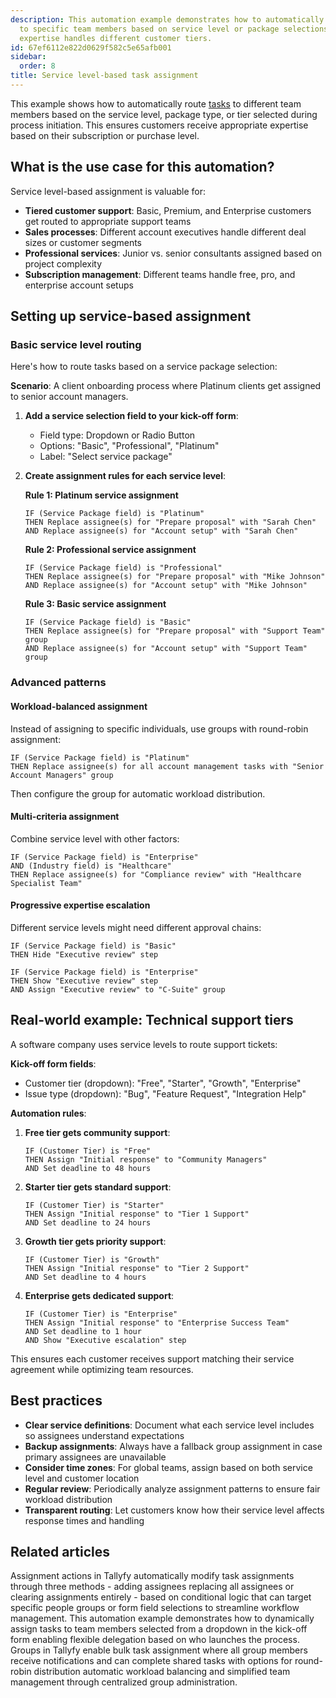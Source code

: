 ```yaml
---
description: This automation example demonstrates how to automatically assign tasks
  to specific team members based on service level or package selections ensuring appropriate
  expertise handles different customer tiers.
id: 67ef6112e822d0629f582c5e65afb001
sidebar:
  order: 8
title: Service level-based task assignment
---
```


This example shows how to automatically route [tasks](/products/pro/tracking-and-tasks/tasks/) to different team members based on the service level, package type, or tier selected during process initiation. This ensures customers receive appropriate expertise based on their subscription or purchase level.

## What is the use case for this automation?

Service level-based assignment is valuable for:

- **Tiered customer support**: Basic, Premium, and Enterprise customers get routed to appropriate support teams
- **Sales processes**: Different account executives handle different deal sizes or customer segments  
- **Professional services**: Junior vs. senior consultants assigned based on project complexity
- **Subscription management**: Different teams handle free, pro, and enterprise account setups

## Setting up service-based assignment

### Basic service level routing

Here's how to route tasks based on a service package selection:

**Scenario**: A client onboarding process where Platinum clients get assigned to senior account managers.

1. **Add a service selection field to your kick-off form**:
   - Field type: Dropdown or Radio Button
   - Options: "Basic", "Professional", "Platinum"
   - Label: "Select service package"

2. **Create assignment rules for each service level**:

   **Rule 1: Platinum service assignment**
   ```
   IF (Service Package field) is "Platinum"
   THEN Replace assignee(s) for "Prepare proposal" with "Sarah Chen"
   AND Replace assignee(s) for "Account setup" with "Sarah Chen"
   ```

   **Rule 2: Professional service assignment**
   ```
   IF (Service Package field) is "Professional"  
   THEN Replace assignee(s) for "Prepare proposal" with "Mike Johnson"
   AND Replace assignee(s) for "Account setup" with "Mike Johnson"
   ```

   **Rule 3: Basic service assignment**
   ```
   IF (Service Package field) is "Basic"
   THEN Replace assignee(s) for "Prepare proposal" with "Support Team" group
   AND Replace assignee(s) for "Account setup" with "Support Team" group
   ```

### Advanced patterns

#### Workload-balanced assignment

Instead of assigning to specific individuals, use groups with round-robin assignment:

```
IF (Service Package field) is "Platinum"
THEN Replace assignee(s) for all account management tasks with "Senior Account Managers" group
```

Then configure the group for automatic workload distribution.

#### Multi-criteria assignment

Combine service level with other factors:

```
IF (Service Package field) is "Enterprise"
AND (Industry field) is "Healthcare"
THEN Replace assignee(s) for "Compliance review" with "Healthcare Specialist Team"
```

#### Progressive expertise escalation

Different service levels might need different approval chains:

```
IF (Service Package field) is "Basic"
THEN Hide "Executive review" step

IF (Service Package field) is "Enterprise"
THEN Show "Executive review" step
AND Assign "Executive review" to "C-Suite" group
```

## Real-world example: Technical support tiers

A software company uses service levels to route support tickets:

**Kick-off form fields**:
- Customer tier (dropdown): "Free", "Starter", "Growth", "Enterprise"
- Issue type (dropdown): "Bug", "Feature Request", "Integration Help"

**Automation rules**:

1. **Free tier gets community support**:
   ```
   IF (Customer Tier) is "Free"
   THEN Assign "Initial response" to "Community Managers"
   AND Set deadline to 48 hours
   ```

2. **Starter tier gets standard support**:
   ```
   IF (Customer Tier) is "Starter"
   THEN Assign "Initial response" to "Tier 1 Support"
   AND Set deadline to 24 hours
   ```

3. **Growth tier gets priority support**:
   ```
   IF (Customer Tier) is "Growth"
   THEN Assign "Initial response" to "Tier 2 Support"
   AND Set deadline to 4 hours
   ```

4. **Enterprise gets dedicated support**:
   ```
   IF (Customer Tier) is "Enterprise"
   THEN Assign "Initial response" to "Enterprise Success Team"
   AND Set deadline to 1 hour
   AND Show "Executive escalation" step
   ```

This ensures each customer receives support matching their service agreement while optimizing team resources.

## Best practices

- **Clear service definitions**: Document what each service level includes so assignees understand expectations
- **Backup assignments**: Always have a fallback group assignment in case primary assignees are unavailable
- **Consider time zones**: For global teams, assign based on both service level and customer location
- **Regular review**: Periodically analyze assignment patterns to ensure fair workload distribution
- **Transparent routing**: Let customers know how their service level affects response times and handling


## Related articles
<CardGrid>
<LinkTitleCard header="<b>Actions > Automate task assignments</b>" href="/products/pro/documenting/templates/automations/actions/asignment-actions/" > Assignment actions in Tallyfy automatically modify task assignments through three methods - adding assignees replacing all assignees or clearing assignments entirely - based on conditional logic that can target specific people groups or form field selections to streamline workflow management. </LinkTitleCard>
<LinkTitleCard header="<b>Examples > Dynamic member assignment from kick-off forms</b>" href="/products/pro/documenting/templates/automations/examples/dynamic-member-assignment-from-kickoff/" > This automation example demonstrates how to dynamically assign tasks to team members selected from a dropdown in the kick-off form enabling flexible delegation based on who launches the process. </LinkTitleCard>
<LinkTitleCard header="<b>Groups > How to manage groups and assign tasks in Tallyfy</b>" href="/products/pro/documenting/groups/how-to-manage-groups-and-assign-tasks-in-tallyfy/" > Groups in Tallyfy enable bulk task assignment where all group members receive notifications and can complete shared tasks with options for round-robin distribution automatic workload balancing and simplified team management through centralized group administration. </LinkTitleCard>
</CardGrid>